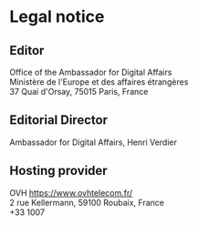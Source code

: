 # Legal notice

## Editor

Office of the Ambassador for Digital Affairs  
Ministère de l'Europe et des affaires étrangères  
37 Quai d'Orsay, 75015 Paris, France

## Editorial Director

Ambassador for Digital Affairs, Henri Verdier

## Hosting provider

OVH
https://www.ovhtelecom.fr/  
2 rue Kellermann, 59100 Roubaix, France  
+33 1007
